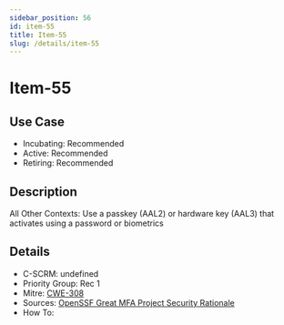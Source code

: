 ```yaml
---
sidebar_position: 56
id: item-55
title: Item-55
slug: /details/item-55
---
```


# Item-55

## Use Case

- Incubating: Recommended
- Active: Recommended
- Retiring: Recommended

## Description

All Other Contexts: Use a passkey (AAL2) or hardware key (AAL3) that activates using a password or biometrics

## Details

- C-SCRM: undefined
- Priority Group: Rec 1
- Mitre: [CWE-308](https://cwe.mitre.org/data/definitions/308.html)
- Sources: [OpenSSF Great MFA Project Security Rationale](https://github.com/ossf/great-mfa-project/blob/main/security-rationale.md)
- How To: 

